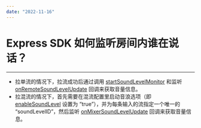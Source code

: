 ```yaml
---
date: "2022-11-16"
---
```

# Express SDK 如何监听房间内谁在说话？

- - -

- 拉单流的情况下，拉流成功后通过调用 [startSoundLevelMonitor](https://doc-zh.zego.im/article/api?doc=Express_Video_SDK_API~Java_android~class~im-zego-zegoexpress-zego-express-engine&jumpType=route#start-sound-level-monitor) 和监听 [onRemoteSoundLevelUpdate](https://doc-zh.zego.im/article/api?doc=Express_Video_SDK_API~Java_android~class~im-zego-zegoexpress-callback-i-zego-event-handler&jumpType=route#on-remote-sound-level-update) 回调来获取音量信息。
- 拉混流的情况下，首先需要在混流配置里启动音浪选项（即 [enableSoundLevel](https://doc-zh.zego.im/article/api?doc=Express_Video_SDK_API~Java_android~class~im-zego-zegoexpress-entity-zego-mixer-task&jumpType=route#enable-sound-level) 设置为 “true”），并为每条输入的流指定一个唯一的 “soundLevelID”，然后监听 [onMixerSoundLevelUpdate](https://doc-zh.zego.im/article/api?doc=Express_Video_SDK_API~ObjectiveC_ios~protocol~zego-event-handler&jumpType=route#on-mixer-sound-level-update) 回调来获取音量信息。
